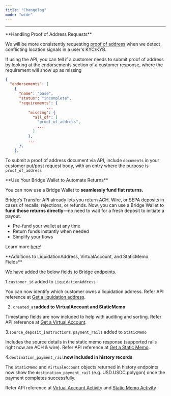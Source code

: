 ```yaml
---
title: "Changelog"
mode: "wide"
---
```


---

<Update label="07/20/2025" description>
  **Handling Proof of Address Requests**

  We will be more consistently requesting <u>proof of address</u> when we detect conflicting location signals in a user's KYC/KYB.

  If using the API, you can tell if a customer needs to submit proof of address by looking at the endorsements section of a customer response, where the requirement will show up as missing

  ```json
  {
    "endorsements": [
      {
        "name": "base",
        "status": "incomplete",
        "requirements": {
  					...
            "missing": {
              "all_of": [  
                "proof_of_address",  
                ...  
              ]
            },
            ...
        },
      },
  ```

  To submit a proof of address document via API, include `documents` in your customer put/post request body, with an entry where the purpose is `proof_of_address`
</Update>

<Update label="07/15/2025">
  **Use Your Bridge Wallet to Automate Returns**

  You can now use a Bridge Wallet to **seamlessly fund fiat returns.**

  Bridge’s Transfer API already lets you return ACH, Wire, or SEPA deposits in cases of recalls, rejections, or refunds. Now, you can use a Bridge Wallet to **fund those returns directly**—no need to wait for a fresh deposit to initiate a payout.

  - Pre-fund your wallet at any time
  - Return funds instantly when needed
  - Simplify your flows

  Learn more [<u>here</u>](/platform/orchestration/more/returns)\!
</Update>

<Update label="07/15/2025">
  **Additions to LiquidationAddress, VirtualAccount, and StaticMemo Fields**

  We have added the below fields to Bridge endpoints.

  1.`customer_id` added to `LiquidationAddress`

  You can now identify which customer owns a liquidation address. Refer API reference at [<u>Get a liquidation address</u>](/api-reference/liquidation-addresses/get-a-liquidation-address).

  2. `created_at`**added to VirtualAccount and StaticMemo**

  Timestamp fields are now included to help with auditing and sorting. Refer API reference at [<u>Get a Virtual Account</u>](/api-reference/virtual-accounts/get-a-virtual-account).

  3.`source_deposit_instructions.payment_rails` added to `StaticMemo`

  Includes the source details in the static memo response (supported rails right now are ACH & wire). Refer API reference at [<u>Get a Static Memo</u>](/api-reference/static-memos/get-a-static-memo).

  4.`destination_payment_rail`**now included in history records**

  The `StaticMemo` and `VirtualAccount` objects returned in history endpoints now show the `destination_payment_rail` (e.g. USD.USDC.polygon) once the payment completes successfully.

  Refer API reference at [<u>Virtual Account Activity</u>](/api-reference/virtual-accounts/virtual-account-activity) and [<u>Static Memo Activity</u>](/api-reference/static-memos/static-memo-activity)
</Update>